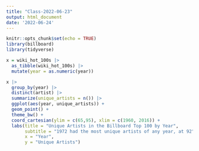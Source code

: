 ```yaml
---
title: "Class-2022-06-23"
output: html_document
date: '2022-06-24'
---
```


```r
knitr::opts_chunk$set(echo = TRUE)
library(billboard)
library(tidyverse)
```

```r
x = wiki_hot_100s |>  
  as_tibble(wiki_hot_100s) |> 
  mutate(year = as.numeric(year))
```

```r
x |>  
  group_by(year) |> 
  distinct(artist) |> 
  summarize(unique_artists = n()) |> 
  ggplot(aes(year, unique_artists)) +
  geom_point() +
  theme_bw() +
  coord_cartesian(ylim = c(65,95), xlim = c(1960, 2016)) +
  labs(title = "Unique Artists in the Billboard Top 100 by Year",
       subtitle = "1972 had the most unique artists of any year, at 92",
       x = "Year",
       y = "Unique Artists")
```



